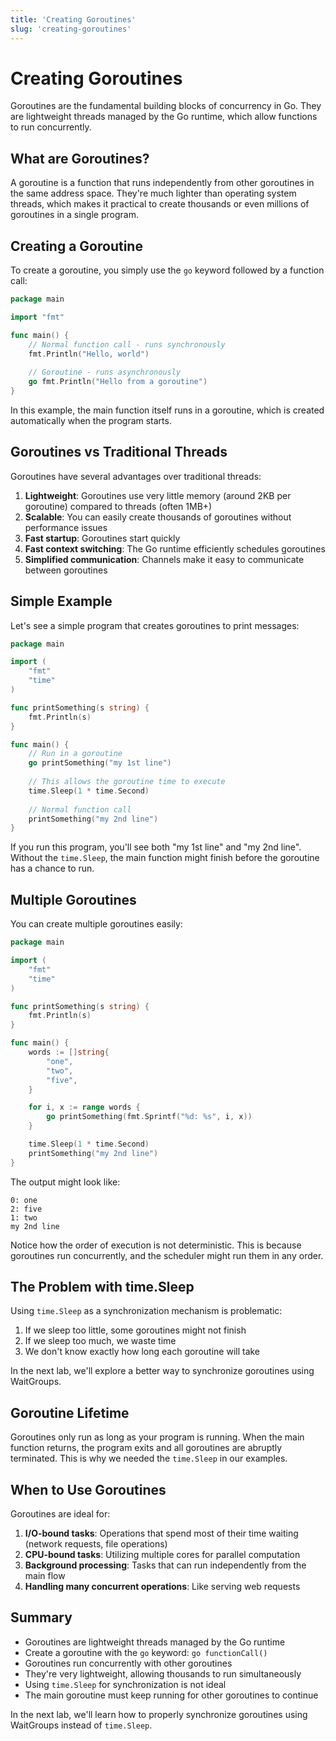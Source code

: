 ```yaml
---
title: 'Creating Goroutines'
slug: 'creating-goroutines'
---
```


# Creating Goroutines

Goroutines are the fundamental building blocks of concurrency in Go. They are lightweight threads managed by the Go runtime, which allow functions to run concurrently.

## What are Goroutines?

A goroutine is a function that runs independently from other goroutines in the same address space. They're much lighter than operating system threads, which makes it practical to create thousands or even millions of goroutines in a single program.

## Creating a Goroutine

To create a goroutine, you simply use the `go` keyword followed by a function call:

```go
package main

import "fmt"

func main() {
    // Normal function call - runs synchronously
    fmt.Println("Hello, world")
    
    // Goroutine - runs asynchronously
    go fmt.Println("Hello from a goroutine")
}
```

In this example, the main function itself runs in a goroutine, which is created automatically when the program starts.

## Goroutines vs Traditional Threads

Goroutines have several advantages over traditional threads:

1. **Lightweight**: Goroutines use very little memory (around 2KB per goroutine) compared to threads (often 1MB+)
2. **Scalable**: You can easily create thousands of goroutines without performance issues
3. **Fast startup**: Goroutines start quickly
4. **Fast context switching**: The Go runtime efficiently schedules goroutines
5. **Simplified communication**: Channels make it easy to communicate between goroutines

## Simple Example

Let's see a simple program that creates goroutines to print messages:

```go
package main

import (
    "fmt"
    "time"
)

func printSomething(s string) {
    fmt.Println(s)
}

func main() {
    // Run in a goroutine
    go printSomething("my 1st line")
    
    // This allows the goroutine time to execute
    time.Sleep(1 * time.Second)
    
    // Normal function call
    printSomething("my 2nd line")
}
```

If you run this program, you'll see both "my 1st line" and "my 2nd line". Without the `time.Sleep`, the main function might finish before the goroutine has a chance to run.

## Multiple Goroutines

You can create multiple goroutines easily:

```go
package main

import (
    "fmt"
    "time"
)

func printSomething(s string) {
    fmt.Println(s)
}

func main() {
    words := []string{
        "one",
        "two",
        "five",
    }

    for i, x := range words {
        go printSomething(fmt.Sprintf("%d: %s", i, x))
    }

    time.Sleep(1 * time.Second)
    printSomething("my 2nd line")
}
```

The output might look like:
```
0: one
2: five
1: two
my 2nd line
```

Notice how the order of execution is not deterministic. This is because goroutines run concurrently, and the scheduler might run them in any order.

## The Problem with time.Sleep

Using `time.Sleep` as a synchronization mechanism is problematic:

1. If we sleep too little, some goroutines might not finish
2. If we sleep too much, we waste time
3. We don't know exactly how long each goroutine will take

In the next lab, we'll explore a better way to synchronize goroutines using WaitGroups.

## Goroutine Lifetime

Goroutines only run as long as your program is running. When the main function returns, the program exits and all goroutines are abruptly terminated. This is why we needed the `time.Sleep` in our examples.

## When to Use Goroutines

Goroutines are ideal for:

1. **I/O-bound tasks**: Operations that spend most of their time waiting (network requests, file operations)
2. **CPU-bound tasks**: Utilizing multiple cores for parallel computation
3. **Background processing**: Tasks that can run independently from the main flow
4. **Handling many concurrent operations**: Like serving web requests

## Summary

- Goroutines are lightweight threads managed by the Go runtime
- Create a goroutine with the `go` keyword: `go functionCall()`
- Goroutines run concurrently with other goroutines
- They're very lightweight, allowing thousands to run simultaneously
- Using `time.Sleep` for synchronization is not ideal
- The main goroutine must keep running for other goroutines to continue

In the next lab, we'll learn how to properly synchronize goroutines using WaitGroups instead of `time.Sleep`. 